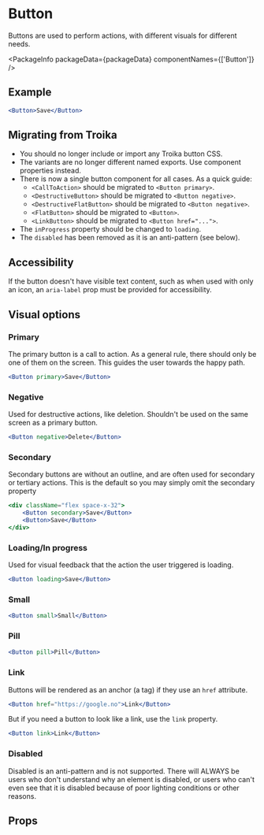 
# Button

Buttons are used to perform actions, with different visuals for different needs.

<PackageInfo packageData={packageData} componentNames={['Button']} />

## Example

```jsx example
<Button>Save</Button>
```

## Migrating from Troika

-   You should no longer include or import any Troika button CSS.
-   The variants are no longer different named exports. Use component properties
    instead.
-   There is now a single button component for all cases. As a quick guide:
    -   `<CallToAction>` should be migrated to `<Button primary>`.
    -   `<DestructiveButton>` should be migrated to `<Button negative>`.
    -   `<DestructiveFlatButton>` should be migrated to `<Button negative>`.
    -   `<FlatButton>` should be migrated to `<Button>`.
    -   `<LinkButton>` should be migrated to `<Button href="...">`.
-   The `inProgress` property should be changed to `loading`.
-   The `disabled` has been removed as it is an anti-pattern (see below).

## Accessibility

If the button doesn't have visible text content, such as when used with only an
icon, an `aria-label` prop must be provided for accessibility.

## Visual options

### Primary

The primary button is a call to action. As a general rule, there should only be
one of them on the screen. This guides the user towards the happy path.

```jsx example
<Button primary>Save</Button>
```

### Negative

Used for destructive actions, like deletion. Shouldn't be used on the same
screen as a primary button.

```jsx example
<Button negative>Delete</Button>
```

### Secondary

Secondary buttons are without an outline, and are often used for secondary or
tertiary actions. This is the default so you may simply omit the secondary
property

```jsx example
<div className="flex space-x-32">
    <Button secondary>Save</Button>
    <Button>Save</Button>
</div>
```

### Loading/In progress

Used for visual feedback that the action the user triggered is loading.

```jsx example
<Button loading>Save</Button>
```

### Small

```jsx example
<Button small>Small</Button>
```

### Pill

```jsx example
<Button pill>Pill</Button>
```

### Link

Buttons will be rendered as an anchor (a tag) if they use an `href` attribute.

```jsx example
<Button href="https://google.no">Link</Button>
```

But if you need a button to look like a link, use the `link` property.

```jsx example
<Button link>Link</Button>
```

### Disabled

Disabled is an anti-pattern and is not supported. There will ALWAYS be users who
don't understand why an element is disabled, or users who can't even see that it
is disabled because of poor lighting conditions or other reasons.

## Props

```props packages/button/src/component.tsx

```
